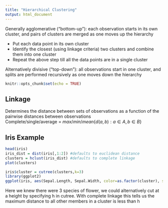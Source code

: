 ---
title: "Hierarchical Clustering"
output: html_document
---
Generally agglomerative ("bottom-up"): each observation starts in its own cluster, and pairs of clusters are merged as one moves up the hierarchy  

* Put each data point in its own cluster  
* Identify the closest (using linkage criteria) two clusters and combine them into one cluster  
* Repeat the above step till all the data points are in a single cluster  

Alternatively divisive ("top-down"): all observations start in one cluster, and splits are performed recursively as one moves down the hierarchy
```{r setup, include=FALSE}
knitr::opts_chunk$set(echo = TRUE)
```

## Linkage
Determines the distance between sets of observations as a function of the pairwise distances between observations  
Complete/single/average = $max/min/mean \{d(a,b) : a \in A, b \in B\}$

## Iris Example
```{r}
head(iris)
iris_dist = dist(iris[,1:2]) #defaults to euclidean distance
clusters = hclust(iris_dist) #defaults to complete linkage
plot(clusters)
```
```{r}
iris$cluster = cutree(clusters,k=3)
library(ggplot2)
ggplot(iris, aes(Sepal.Length, Sepal.Width, color=as.factor(cluster), shape=Species)) + geom_point(size=2) + theme(legend.title = element_blank())
```

Here we knew there were 3 species of flower, we could alternatively cut at a height by specifying h in cutree.  With complete linkage this tells us the maximum distance to all other members in a cluster is less than h  








